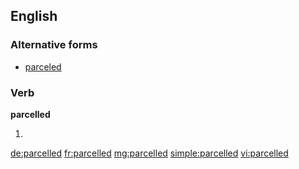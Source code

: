==English==

===Alternative forms===
* [[parceled]]

===Verb===
'''parcelled'''

# {{context|British|lang=en}} {{en-past of|parcel}}

[[de:parcelled]]
[[fr:parcelled]]
[[mg:parcelled]]
[[simple:parcelled]]
[[vi:parcelled]]